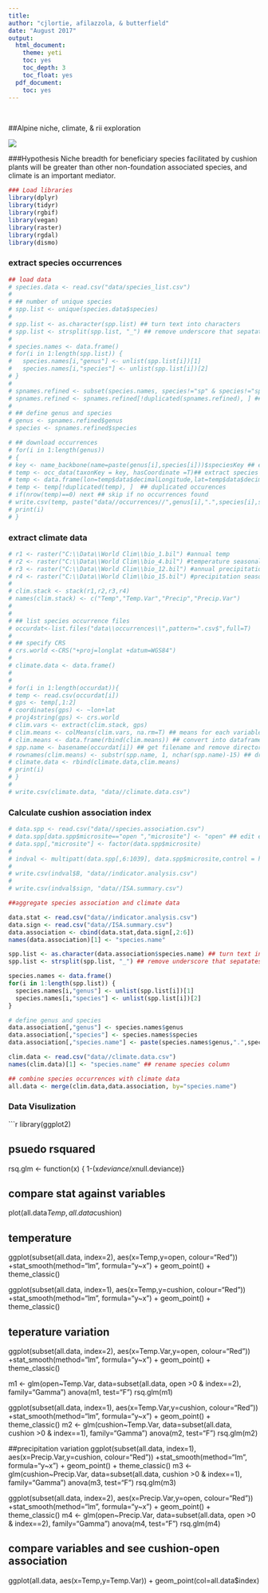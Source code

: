```yaml
---
title:
author: "cjlortie, afilazzola, & butterfield"
date: "August 2017"
output:
  html_document:
    theme: yeti
    toc: yes
    toc_depth: 3
    toc_float: yes
  pdf_document:
    toc: yes
---
```

<br>  

##Alpine niche, climate, & rii exploration
<br>

![](./change.jpg)
<br>

###Hypothesis
Niche breadth for beneficiary species facilitated by cushion plants will be greater than other non-foundation associated species, and climate is an important mediator.


```r
### Load libraries
library(dplyr)
library(tidyr)
library(rgbif)
library(vegan)
library(raster)
library(rgdal)
library(dismo)
```

### extract species occurrences
```r
## load data
# species.data <- read.csv("data/species_list.csv")
#
# ## number of unique species
# spp.list <- unique(species.data$species)
#
# spp.list <- as.character(spp.list) ## turn text into characters
# spp.list <- strsplit(spp.list, "_") ## remove underscore that sepatates species and genus
#
# species.names <- data.frame()
# for(i in 1:length(spp.list)) {
#   species.names[i,"genus"] <- unlist(spp.list[i])[1]
#   species.names[i,"species"] <- unlist(spp.list[i])[2]
# }
#
# spnames.refined <- subset(species.names, species!="sp" & species!="sp1" & species!="sp2" & species!="sp3" & species!="sp4" & species!="sp5" & species!="sp6" & species!="sp7" & species!="sp8" & species!="sp9") ## remove unknown species
# spnames.refined <- spnames.refined[!duplicated(spnames.refined), ] ## remove duplicates
#
# ## define genus and species
# genus <- spnames.refined$genus
# species <- spnames.refined$species

# ## download occurrences
# for(i in 1:length(genus))
# {
# key <- name_backbone(name=paste(genus[i],species[i]))$speciesKey ## extract species key from gbif
# temp <- occ_data(taxonKey = key, hasCoordinate =T)## extract species name from GBIF server
# temp <- data.frame(lon=temp$data$decimalLongitude,lat=temp$data$decimalLatitude,species.name=temp$data$name)
# temp <- temp[!duplicated(temp), ]  ## duplicated occurences
# if(nrow(temp)==0) next ## skip if no occurrences found
# write.csv(temp, paste("data//occurrences//",genus[i],".",species[i],sep=""),row.names=F) ##write csv with species occurences
# print(i)
# }
```

### extract climate data
```r

# r1 <- raster("C:\\Data\\World Clim\\bio_1.bil") #annual temp
# r2 <- raster("C:\\Data\\World Clim\\bio_4.bil") #temperature seasonality
# r3 <- raster("C:\\Data\\World Clim\\bio_12.bil") #annual precipitation
# r4 <- raster("C:\\Data\\World Clim\\bio_15.bil") #precipitation seasonality
# 
# clim.stack <- stack(r1,r2,r3,r4)
# names(clim.stack) <- c("Temp","Temp.Var","Precip","Precip.Var")
# 
# 
# ## list species occurrence files
# occurdat<-list.files("data\\occurrences\\",pattern=".csv$",full=T)
# 
# ## specify CRS
# crs.world <-CRS("+proj=longlat +datum=WGS84")
# 
# climate.data <- data.frame()
# 
# 
# for(i in 1:length(occurdat)){
# temp <- read.csv(occurdat[i])
# gps <- temp[,1:2]
# coordinates(gps) <- ~lon+lat
# proj4string(gps) <- crs.world
# clim.vars <- extract(clim.stack, gps)
# clim.means <- colMeans(clim.vars, na.rm=T) ## means for each variable
# clim.means <- data.frame(rbind(clim.means)) ## convert into dataframe
# spp.name <- basename(occurdat[i]) ## get filename and remove directory
# rownames(clim.means) <- substr(spp.name, 1, nchar(spp.name)-15) ## drop file extension and "occurrence"
# climate.data <- rbind(climate.data,clim.means)
# print(i)
# }
# 
# write.csv(climate.data, "data//climate.data.csv")
```

### Calculate cushion association index
```r
# data.spp <- read.csv("data//species.association.csv")
# data.spp[data.spp$microsite=="open ","microsite"] <- "open" ## edit error on open with space
# data.spp[,"microsite"] <- factor(data.spp$microsite)
# 
# indval <- multipatt(data.spp[,6:1039], data.spp$microsite,control = how(nperm=999))
# 
# write.csv(indval$B, "data//indicator.analysis.csv")
# 
# write.csv(indval$sign, "data//ISA.summary.csv")


```

```r

##aggregate species association and climate data

data.stat <- read.csv("data//indicator.analysis.csv")
data.sign <- read.csv("data//ISA.summary.csv")
data.association <- cbind(data.stat,data.sign[,2:6])
names(data.association)[1] <- "species.name"

spp.list <- as.character(data.association$species.name) ## turn text into characters
spp.list <- strsplit(spp.list, "_") ## remove underscore that sepatates species and genus

species.names <- data.frame()
for(i in 1:length(spp.list)) {
  species.names[i,"genus"] <- unlist(spp.list[i])[1]
  species.names[i,"species"] <- unlist(spp.list[i])[2]
}

# define genus and species
data.association[,"genus"] <- species.names$genus
data.association[,"species"] <- species.names$species
data.association[,"species.name"] <- paste(species.names$genus,".",species.names$species, sep="")

clim.data <- read.csv("data//climate.data.csv")
names(clim.data)[1] <- "species.name" ## rename species column

## combine species occurrences with climate data
all.data <- merge(clim.data,data.association, by="species.name")

```

### Data Visulization
```r
library(ggplot2)

## psuedo rsquared
rsq.glm <- function(x) { 1-(x$deviance/x$null.deviance)}

## compare stat against variables
plot(all.data$Temp, all.data$cushion)

## temperature
ggplot(subset(all.data, index=2), aes(x=Temp,y=open, colour="Red")) +stat_smooth(method="lm", formula="y~x") + geom_point() + theme_classic()

ggplot(subset(all.data, index=1), aes(x=Temp,y=cushion, colour="Red")) +stat_smooth(method="lm", formula="y~x") + geom_point() + theme_classic()

## teperature variation
ggplot(subset(all.data, index=2), aes(x=Temp.Var,y=open, colour="Red")) +stat_smooth(method="lm", formula="y~x") + geom_point() + theme_classic()

m1 <- glm(open~Temp.Var,  data=subset(all.data, open >0 & index==2), family="Gamma")
anova(m1, test="F")
rsq.glm(m1)

ggplot(subset(all.data, index=1), aes(x=Temp.Var,y=cushion, colour="Red")) +stat_smooth(method="lm", formula="y~x") + geom_point() + theme_classic()
m2 <- glm(cushion~Temp.Var,  data=subset(all.data, cushion >0 & index==1), family="Gamma")
anova(m2, test="F")
rsq.glm(m2)

##precipitation variation
ggplot(subset(all.data, index=1), aes(x=Precip.Var,y=cushion, colour="Red")) +stat_smooth(method="lm", formula="y~x") + geom_point() + theme_classic()
m3 <- glm(cushion~Precip.Var,  data=subset(all.data, cushion >0 & index==1), family="Gamma")
anova(m3, test="F")
rsq.glm(m3)

ggplot(subset(all.data, index=2), aes(x=Precip.Var,y=open, colour="Red")) +stat_smooth(method="lm", formula="y~x") + geom_point() + theme_classic()
m4 <- glm(open~Precip.Var,  data=subset(all.data, open >0 & index==2), family="Gamma")
anova(m4, test="F")
rsq.glm(m4)

## compare variables and see cushion-open association

ggplot(all.data, aes(x=Temp,y=Temp.Var)) + geom_point(col=all.data$index)